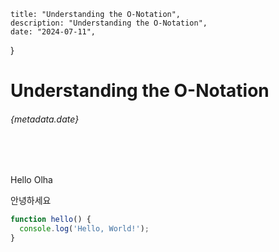     title: "Understanding the O-Notation",
    description: "Understanding the O-Notation",
    date: "2024-07-11",
}

# Understanding the O-Notation 

###### {metadata.date}

<br/>
<br/>
 
Hello Olha

안녕하세요

```javascript
function hello() {
  console.log('Hello, World!');
}
```